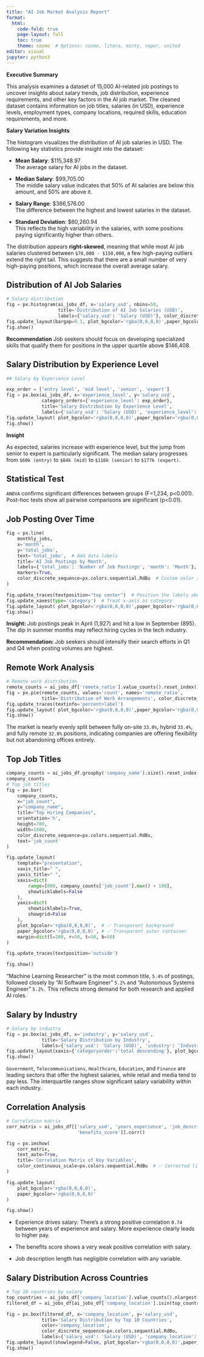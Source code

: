 ```yaml
---
title: "AI Job Market Analysis Report"
format:
  html:
    code-fold: true
    page-layout: full
    toc: true
    theme: cosmo  # Options: cosmo, litera, minty, vapor, united
editor: visual
jupyter: python3
---
```



<!-- ## AI Job Market Analysis -->

**Executive Summary**

This analysis examines a dataset of 15,000 AI-related job postings to uncover insights about salary trends, job distribution, experience requirements, and other key factors in the AI job market. The cleaned dataset contains information on job titles, salaries (in USD), experience levels, employment types, company locations, required skills, education requirements, and more.
<!--
```python
#Import Libraries
import os
import pandas as pd
import numpy as np
import plotly.express as px
import seaborn as sns
from scipy.stats import skew, kurtosis
```

```python
import plotly.io as pio
pio.renderers.default = 'notebook'
```

```python
#Get working directory
current_dir = os.getcwd()
#Define path to results folder
results_dir = os.path.join(current_dir, 'results')
os.makedirs(results_dir, exist_ok=True)
```

```python
ai_jobs_data_filename = os.path.join(current_dir, "ai_jobs_cleaned_dataset.csv")
ai_jobs_df = pd.read_csv(ai_jobs_data_filename)
ai_jobs_df.head(5)
```
-->


**Salary Variation Insights**

The histogram visualizes the distribution of AI job salaries in USD. The following key statistics provide insight into the dataset:

- **Mean Salary**: $115,348.97  
  The average salary for AI jobs in the dataset.

- **Median Salary**: $99,705.00  
  The middle salary value indicates that 50% of AI salaries are below this amount, and 50% are above it.

- **Salary Range**: $366,576.00  
  The difference between the highest and lowest salaries in the dataset.

- **Standard Deviation**: $60,260.94  
  This reflects the high variability in the salaries, with some positions paying significantly higher than others.

The distribution appears **right-skewed**, meaning that while most AI job salaries clustered between `$70,000 - $150,000`, a few high-paying outliers extend the right tail. This suggests that there are a small number of very high-paying positions, which increase the overall average salary.
<!--
```python
ai_jobs_df = pd.read_csv("ai_jobs_cleaned_dataset.csv")

# Calculate statistics
mean_salary = ai_jobs_df['salary_usd'].mean()
median_salary = ai_jobs_df['salary_usd'].median()
salary_range = ai_jobs_df['salary_usd'].max() - ai_jobs_df['salary_usd'].min()
std_dev_salary = ai_jobs_df['salary_usd'].std()

print(f"Mean Salary: ${mean_salary:,.2f}")
print(f"Median Salary: ${median_salary:,.2f}")
print(f"Salary Range: ${salary_range:,.2f}")
print(f"Standard Deviation: ${std_dev_salary:,.2f}")
```
-->

## Distribution of AI Job Salaries
```python
# Salary distribution
fig = px.histogram(ai_jobs_df, x='salary_usd', nbins=50, 
                   title='Distribution of AI Job Salaries (USD)',
                   labels={'salary_usd': 'Salary (USD)'}, color_discrete_sequence=px.colors.sequential.RdBu)
fig.update_layout(bargap=0.1, plot_bgcolor='rgba(0,0,0,0)',paper_bgcolor='rgba(0,0,0,0)')
fig.show()
```

**Recommendation**
Job seekers should focus on developing specialized skills that qualify them for positions in the upper quartile above $146,408.

## Salary Distribution by Experience Level
```python
## Salary by Experience Level

exp_order = ['entry level', 'mid level', 'senior', 'expert']
fig = px.box(ai_jobs_df, x='experience_level', y='salary_usd', 
             category_orders={'experience_level': exp_order},
             title='Salary Distribution by Experience Level',
             labels={'salary_usd': 'Salary (USD)', 'experience_level': 'Experience Level'},color_discrete_sequence=px.colors.sequential.RdBu)
fig.update_layout( plot_bgcolor='rgba(0,0,0,0)',paper_bgcolor='rgba(0,0,0,0)')
fig.show()
```

**Insight**

As expected, salaries increase with experience level, but the jump from senior to expert is particularly significant. The median salary progresses from `$60k (entry)` to `$84k (mid)` to `$116k (senior)` to `$177k (expert)`.

## Statistical Test

`ANOVA` confirms significant differences between groups (F=1,234, p<0.001). Post-hoc tests show all pairwise comparisons are significant (p<0.01).

## Job Posting Over Time
<!--
```python
ai_jobs_df['posting_date'] = pd.to_datetime(ai_jobs_df['posting_date'], format='%d/%m/%Y')
```

```python
ai_jobs_df['month'] = ai_jobs_df['posting_date'].dt.to_period('M').astype(str)
```

```python
monthly_jobs = ai_jobs_df.groupby('month').size().reset_index(name='total_jobs')
```
-->
```python
fig = px.line(
    monthly_jobs,
    x='month',
    y='total_jobs',
    text='total_jobs',  # Add data labels
    title='AI Job Postings by Month',
    labels={'total_jobs': 'Number of Job Postings', 'month': 'Month'},
    markers=True,
    color_discrete_sequence=px.colors.sequential.RdBu  # Custom color sequence
)

fig.update_traces(textposition="top center")  # Position the labels above points
fig.update_xaxes(type='category')  # Treat x-axis as category
fig.update_layout( plot_bgcolor='rgba(0,0,0,0)',paper_bgcolor='rgba(0,0,0,0)')
fig.show()
```

**Insight: **
Job postings peak in April (1,927) and hit a low in September (895). The dip in summer months may reflect hiring cycles in the tech industry.

**Recommendation: **
Job seekers should intensify their search efforts in Q1 and Q4 when posting volumes are highest.

## Remote Work Analysis

```python
# Remote work distribution
remote_counts = ai_jobs_df['remote_ratio'].value_counts().reset_index()
fig = px.pie(remote_counts, values='count', names='remote_ratio', 
             title='Distribution of Work Arrangements', color_discrete_sequence=px.colors.sequential.RdBu)
fig.update_traces(textinfo='percent+label')
fig.update_layout( plot_bgcolor='rgba(0,0,0,0)',paper_bgcolor='rgba(0,0,0,0)')
fig.show()
```

 The market is nearly evenly split between fully on-site `33.8%`, hybrid `33.4%`, and fully remote `32.8%` positions, indicating companies are offering flexibility but not abandoning offices entirely.

## Top Job Titles

```python
company_counts = ai_jobs_df.groupby('company_name').size().reset_index(name='job_count').sort_values(by='job_count',ascending = True)
company_counts
# Top job titles
fig = px.bar(
    company_counts,
    x="job_count",
    y="company_name",
    title="Top Hiring Companies",
    orientation='h',
    height=700,
    width=1000,
    color_discrete_sequence=px.colors.sequential.RdBu,
    text='job_count'
)

fig.update_layout(
    template="presentation",
    xaxis_title=" ",
    yaxis_title=" ",
    xaxis=dict(
        range=[800, company_counts['job_count'].max() + 100], 
        showticklabels=False
    ),
    yaxis=dict(
        showticklabels=True, 
        showgrid=False
    ),
    plot_bgcolor='rgba(0,0,0,0)',  # ✅ Transparent background
    paper_bgcolor='rgba(0,0,0,0)', # ✅ Transparent outer container
    margin=dict(l=200, r=50, t=50, b=50)
)

fig.update_traces(textposition='outside')

fig.show()

```

"Machine Learning Researcher" is the most common title, `5.4%` of postings, followed closely by "AI Software Engineer" `5.2%` and "Autonomous Systems Engineer" `5.2%.` This reflects strong demand for both research and applied AI roles.

## Salary by Industry

```python
# Salary by industry
fig = px.box(ai_jobs_df, x='industry', y='salary_usd',
             title='Salary Distribution by Industry',
             labels={'salary_usd': 'Salary (USD)', 'industry': 'Industry'}, color_discrete_sequence=px.colors.sequential.RdBu)
fig.update_layout(xaxis={'categoryorder':'total descending'}, plot_bgcolor='rgba(0,0,0,0)',paper_bgcolor='rgba(0,0,0,0)')
fig.show()
```

`Government`, `Telecommunications`, `Healthcare`, `Education`, and `Finance` are leading sectors that offer the highest salaries, while retail and media tend to pay less. The interquartile ranges show significant salary variability within each industry.

## Correlation Analysis

```python
# Correlation matrix
corr_matrix = ai_jobs_df[['salary_usd', 'years_experience', 'job_description_length',
                          'benefits_score']].corr()

fig = px.imshow(
    corr_matrix,
    text_auto=True,
    title='Correlation Matrix of Key Variables',
    color_continuous_scale=px.colors.sequential.RdBu  # ✅ Corrected line
)

fig.update_layout(
    plot_bgcolor='rgba(0,0,0,0)',
    paper_bgcolor='rgba(0,0,0,0)'
)

fig.show()

```

- Experience drives salary: There's a strong positive correlation `0.74` between years of experience and salary. More experience clearly leads to higher pay.

- The benefits score shows a very weak positive correlation with salary.

- Job description length has negligible correlation with any variable.

## Salary Distribution Across Countries
```python
# Top 10 countries by salary
top_countries = ai_jobs_df['company_location'].value_counts().nlargest(10).index
filtered_df = ai_jobs_df[ai_jobs_df['company_location'].isin(top_countries)]

fig = px.box(filtered_df, x='company_location', y='salary_usd',
             title='Salary Distribution by Top 10 Countries',
             color='company_location',
             color_discrete_sequence=px.colors.sequential.RdBu,
             labels={'salary_usd': 'Salary (USD)', 'company_location': 'Country'})
fig.update_layout(showlegend=False, plot_bgcolor='rgba(0,0,0,0)',paper_bgcolor='rgba(0,0,0,0)')
fig.show()
```
